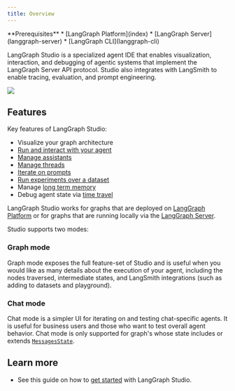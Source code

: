 ```yaml
---
title: Overview
---
```


<Info>
  **Prerequisites**
  * [LangGraph Platform](index)
  * [LangGraph Server](langgraph-server)
  * [LangGraph CLI](langgraph-cli)
</Info>

LangGraph Studio is a specialized agent IDE that enables visualization, interaction, and debugging of agentic systems that implement the LangGraph Server API protocol. Studio also integrates with LangSmith to enable tracing, evaluation, and prompt engineering.

![](images/lg-platform.png)

## Features

Key features of LangGraph Studio:

* Visualize your graph architecture
* [Run and interact with your agent](invoke-studio)
* [Manage assistants](manage-assistants-studio)
* [Manage threads](threads-studio)
* [Iterate on prompts](iterate-graph-studio)
* [Run experiments over a dataset](run-evals-studio)
* Manage [long term memory](https://langchain-ai.github.io/langgraph/concepts/memory/)
* Debug agent state via [time travel](https://langchain-ai.github.io/langgraph/concepts/time-travel/)

LangGraph Studio works for graphs that are deployed on [LangGraph Platform](deployment-quickstart) or for graphs that are running locally via the [LangGraph Server](local-server).

Studio supports two modes:

### Graph mode

Graph mode exposes the full feature-set of Studio and is useful when you would like as many details about the execution of your agent, including the nodes traversed, intermediate states, and LangSmith integrations (such as adding to datasets and playground).

### Chat mode

Chat mode is a simpler UI for iterating on and testing chat-specific agents. It is useful for business users and those who want to test overall agent behavior. Chat mode is only supported for graph's whose state includes or extends [`MessagesState`](https://langchain-ai.github.io/langgraph/how-tos/graph-api/#messagesstate).

## Learn more

* See this guide on how to [get started](quick-start-studio) with LangGraph Studio.
